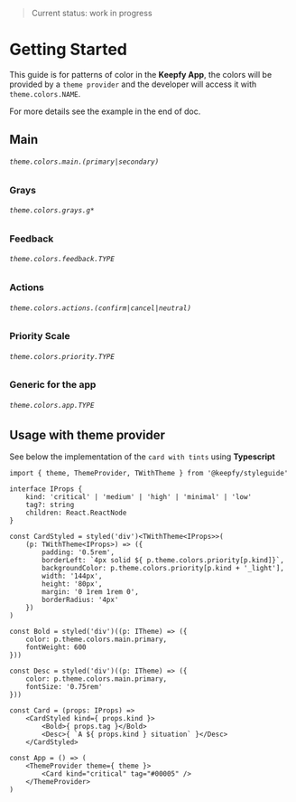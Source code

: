 
<Meta title="Colors/Intro" />

> Current status: work in progress

# Getting Started

This guide is for patterns of color in the **Keepfy App**, the colors will
be provided by a `theme provider` and the developer will access it with `theme.colors.NAME`.

For more details see the example in the end of doc.


## Main


###### `theme.colors.main.(primary|secondary)`

<ColorSample token='primary' />
<ColorSample token='secondary' />

### Grays

###### `theme.colors.grays.g*`

<ColorSample token='g1' />
<ColorSample token='g2' />
<ColorSample token='g3' />
<ColorSample token='g4' />
<ColorSample token='g5' />



### Feedback

###### `theme.colors.feedback.TYPE`

<ColorSample token='error' />
<ColorSample token='info' />
<ColorSample token='success' />
<ColorSample token='warning' />


### Actions

###### `theme.colors.actions.(confirm|cancel|neutral)`

<ColorSample token='confirm' />
<ColorSample token='cancel' />
<ColorSample token='neutral' />


### Priority Scale

###### `theme.colors.priority.TYPE`

<ColorSample token='critical' />
<ColorSample token='high' />
<ColorSample token='medium' />
<ColorSample token='low' />
<ColorSample token='minimal' />

<div> </div>

<ColorSample token='critical_light' />
<ColorSample token='high_light' />
<ColorSample token='medium_light' />
<ColorSample token='low_light' />
<ColorSample token='minimal_light' />

### Generic for the app

###### `theme.colors.app.TYPE`

<ColorSample token='background' size='large' />
<ColorSample token='background_lighter' size='large' />
<ColorSample token='border' size='large' />

<div> </div>

<ColorSample token='text' size='large' />
<ColorSample token='text_light' size='large' />
<ColorSample token='text_disabled' size='large' />



## Usage with theme provider

See below the implementation of the `card with tints` using **Typescript**

```tsx
import { theme, ThemeProvider, TWithTheme } from '@keepfy/styleguide'

interface IProps {
    kind: 'critical' | 'medium' | 'high' | 'minimal' | 'low'
    tag?: string
    children: React.ReactNode
}

const CardStyled = styled('div')<TWithTheme<IProps>>(
    (p: TWithTheme<IProps>) => ({
        padding: '0.5rem',
        borderLeft: `4px solid ${ p.theme.colors.priority[p.kind]}`,
        backgroundColor: p.theme.colors.priority[p.kind + '_light'],
        width: '144px',
        height: '80px',
        margin: '0 1rem 1rem 0',
        borderRadius: '4px'
    })
)

const Bold = styled('div')((p: ITheme) => ({
    color: p.theme.colors.main.primary,
    fontWeight: 600
}))

const Desc = styled('div')((p: ITheme) => ({
    color: p.theme.colors.main.primary,
    fontSize: '0.75rem'
}))

const Card = (props: IProps) =>
    <CardStyled kind={ props.kind }>
        <Bold>{ props.tag }</Bold>
        <Desc>{ `A ${ props.kind } situation` }</Desc>
    </CardStyled>

const App = () => (
    <ThemeProvider theme={ theme }>
        <Card kind="critical" tag="#00005" />
    </ThemeProvider>
)
```

